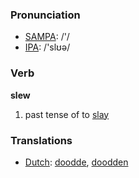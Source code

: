 === Pronunciation ===
*[[w:SAMPA|SAMPA]]: /'/
*[[w:IPA|IPA]]: /'slʊə/

=== Verb ===

'''slew'''

# past tense of to [[slay]]

=== Translations ===
*[[Dutch]]: [[doodde]], [[doodden]]